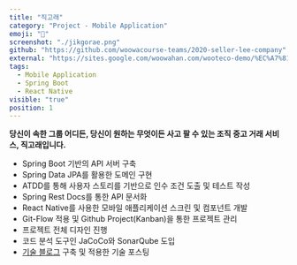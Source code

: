 ```yaml
---
title: "직고래"
category: "Project - Mobile Application"
emoji: "📱"
screenshot: "./jikgorae.png"
github: "https://github.com/woowacourse-teams/2020-seller-lee-company"
external: "https://sites.google.com/woowahan.com/wooteco-demo/%EC%A7%81%EA%B3%A0%EB%9E%98"
tags:
  - Mobile Application
  - Spring Boot
  - React Native
visible: "true"
position: 1
---
```



**당신이 속한 그룹 어디든, 당신이 원하는 무엇이든 사고 팔 수 있는 조직 중고 거래 서비스, 직고래입니다.**

- Spring Boot 기반의 API 서버 구축
- Spring Data JPA를 활용한 도메인 구현
- ATDD를 통해 사용자 스토리를 기반으로 인수 조건 도출 및 테스트 작성
- Spring Rest Docs를 통한 API 문서화
- React Native를 사용한 모바일 애플리케이션 스크린 및 컴포넌트 개발
- Git-Flow 적용 및 Github Project(Kanban)을 통한 프로젝트 관리
- 프로젝트 전체 디자인 진행
- 코드 분석 도구인 JaCoCo와 SonarQube 도입
- <a href="https://seller-lee.github.io/" target="_blank" rel="nofollow noopener noreferrer" aria-label="External Link"><Underlining color={Theme.colors.secondary} hoverColor={Theme.colors.secondary}>기술 블로그</Underlining></a> 구축 및 적용한 기술 포스팅